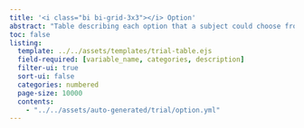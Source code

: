 ```yaml
---
title: '<i class="bi bi-grid-3x3"></i> Option'
abstract: "Table describing each option that a subject could choose from in a given trial. Note that in some tasks, the options may change within a trial after each input (e.g., SOS task); therefore the options are optionally indexed by `input_index`. "
toc: false
listing: 
  template: ../../assets/templates/trial-table.ejs
  field-required: [variable_name, categories, description]
  filter-ui: true
  sort-ui: false
  categories: numbered
  page-size: 10000
  contents:
    - "../../assets/auto-generated/trial/option.yml"
---
```


